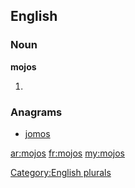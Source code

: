 ==English==

===Noun===
'''mojos'''

# {{plural of|[[mojo]]}}

===Anagrams===
* [[jomos#English|jomos]]

[[Category:English plurals]]

[[ar:mojos]]
[[fr:mojos]]
[[my:mojos]]